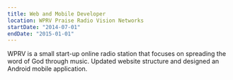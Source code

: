 ```yaml
---
title: Web and Mobile Developer
location: WPRV Praise Radio Vision Networks
startDate: "2014-07-01"
endDate: "2015-01-01"
---
```


WPRV is a small start-up online radio station
that focuses on spreading the word of God
through music. Updated website structure and
designed an Android mobile application.

